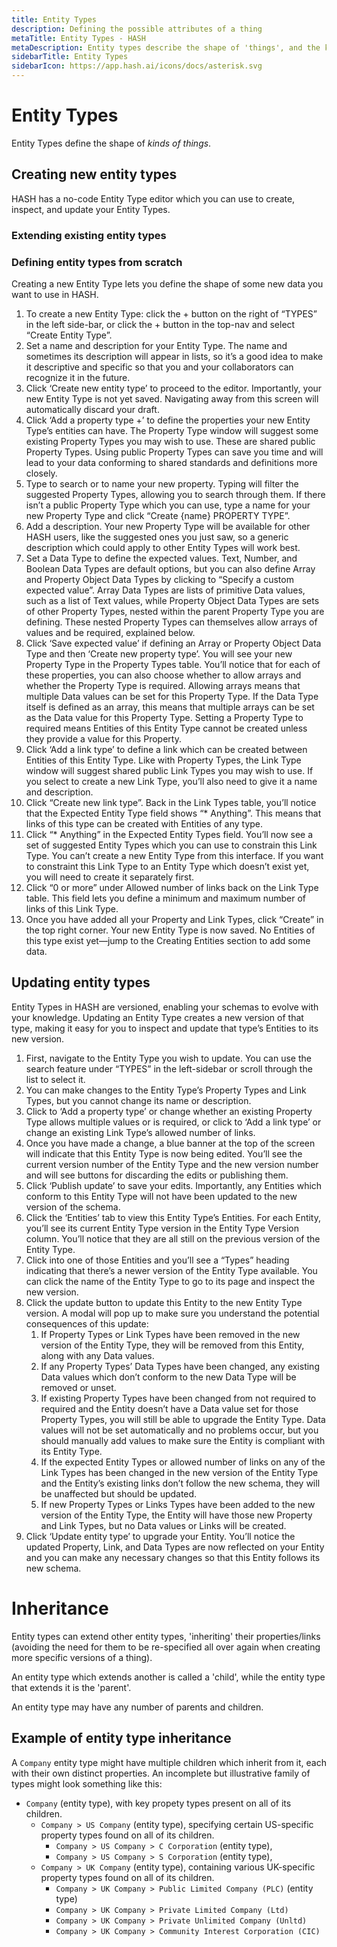 ```yaml
---
title: Entity Types
description: Defining the possible attributes of a thing
metaTitle: Entity Types - HASH
metaDescription: Entity types describe the shape of 'things', and the kind of attributes that are expected to be associated with them
sidebarTitle: Entity Types
sidebarIcon: https://app.hash.ai/icons/docs/asterisk.svg
---
```


# Entity Types

Entity Types define the shape of _kinds of things_.

## Creating new entity types

HASH has a no-code Entity Type editor which you can use to create, inspect, and update your Entity Types.

### Extending existing entity types

### Defining entity types from scratch<a id="#creating-entity-types" />

Creating a new Entity Type lets you define the shape of some new data you want to use in HASH.

1. To create a new Entity Type: click the + button on the right of “TYPES” in the left side-bar, or click the + button in the top-nav and select “Create Entity Type”.
1. Set a name and description for your Entity Type. The name and sometimes its description will appear in lists, so it’s a good idea to make it descriptive and specific so that you and your collaborators can recognize it in the future.
1. Click ‘Create new entity type’ to proceed to the editor. Importantly, your new Entity Type is not yet saved. Navigating away from this screen will automatically discard your draft.
1. Click ‘Add a property type +’ to define the properties your new Entity Type’s entities can have. The Property Type window will suggest some existing Property Types you may wish to use. These are shared public Property Types. Using public Property Types can save you time and will lead to your data conforming to shared standards and definitions more closely.
1. Type to search or to name your new property. Typing will filter the suggested Property Types, allowing you to search through them. If there isn’t a public Property Type which you can use, type a name for your new Property Type and click “Create {name} PROPERTY TYPE”.
1. Add a description. Your new Property Type will be available for other HASH users, like the suggested ones you just saw, so a generic description which could apply to other Entity Types will work best.
1. Set a Data Type to define the expected values. Text, Number, and Boolean Data Types are default options, but you can also define Array and Property Object Data Types by clicking to “Specify a custom expected value”. Array Data Types are lists of primitive Data values, such as a list of Text values, while Property Object Data Types are sets of other Property Types, nested within the parent Property Type you are defining. These nested Property Types can themselves allow arrays of values and be required, explained below.
1. Click ‘Save expected value’ if defining an Array or Property Object Data Type and then ‘Create new property type’. You will see your new Property Type in the Property Types table. You’ll notice that for each of these properties, you can also choose whether to allow arrays and whether the Property Type is required. Allowing arrays means that multiple Data values can be set for this Property Type. If the Data Type itself is defined as an array, this means that multiple arrays can be set as the Data value for this Property Type. Setting a Property Type to required means Entities of this Entity Type cannot be created unless they provide a value for this Property.
1. Click ‘Add a link type’ to define a link which can be created between Entities of this Entity Type. Like with Property Types, the Link Type window will suggest shared public Link Types you may wish to use. If you select to create a new Link Type, you’ll also need to give it a name and description.
1. Click “Create new link type”. Back in the Link Types table, you’ll notice that the Expected Entity Type field shows “\* Anything”. This means that links of this type can be created with Entities of any type.
1. Click “\* Anything” in the Expected Entity Types field. You’ll now see a set of suggested Entity Types which you can use to constrain this Link Type. You can’t create a new Entity Type from this interface. If you want to constraint this Link Type to an Entity Type which doesn’t exist yet, you will need to create it separately first.
1. Click “0 or more” under Allowed number of links back on the Link Type table. This field lets you define a minimum and maximum number of links of this Link Type.
1. Once you have added all your Property and Link Types, click “Create” in the top right corner. Your new Entity Type is now saved. No Entities of this type exist yet—jump to the Creating Entities section to add some data.

## Updating entity types<a id="#updating-an-entity-type" />

Entity Types in HASH are versioned, enabling your schemas to evolve with your knowledge. Updating an Entity Type creates a new version of that type, making it easy for you to inspect and update that type’s Entities to its new version.

1. First, navigate to the Entity Type you wish to update. You can use the search feature under “TYPES” in the left-sidebar or scroll through the list to select it.
1. You can make changes to the Entity Type’s Property Types and Link Types, but you cannot change its name or description.
1. Click to ‘Add a property type’ or change whether an existing Property Type allows multiple values or is required, or click to ‘Add a link type’ or change an existing Link Type’s allowed number of links.
1. Once you have made a change, a blue banner at the top of the screen will indicate that this Entity Type is now being edited. You’ll see the current version number of the Entity Type and the new version number and will see buttons for discarding the edits or publishing them.
1. Click ‘Publish update’ to save your edits. Importantly, any Entities which conform to this Entity Type will not have been updated to the new version of the schema.
1. Click the ‘Entities’ tab to view this Entity Type’s Entities. For each Entity, you’ll see its current Entity Type version in the Entity Type Version column. You’ll notice that they are all still on the previous version of the Entity Type.
1. Click into one of those Entities and you’ll see a “Types” heading indicating that there’s a newer version of the Entity Type available. You can click the name of the Entity Type to go to its page and inspect the new version.
1. Click the update button to update this Entity to the new Entity Type version. A modal will pop up to make sure you understand the potential consequences of this update:
   1. If Property Types or Link Types have been removed in the new version of the Entity Type, they will be removed from this Entity, along with any Data values.
   1. If any Property Types’ Data Types have been changed, any existing Data values which don’t conform to the new Data Type will be removed or unset.
   1. If existing Property Types have been changed from not required to required and the Entity doesn’t have a Data value set for those Property Types, you will still be able to upgrade the Entity Type. Data values will not be set automatically and no problems occur, but you should manually add values to make sure the Entity is compliant with its Entity Type.
   1. If the expected Entity Types or allowed number of links on any of the Link Types has been changed in the new version of the Entity Type and the Entity’s existing links don’t follow the new schema, they will be unaffected but should be updated.
   1. If new Property Types or Links Types have been added to the new version of the Entity Type, the Entity will have those new Property and Link Types, but no Data values or Links will be created.
1. Click ‘Update entity type’ to upgrade your Entity. You’ll notice the updated Property, Link, and Data Types are now reflected on your Entity and you can make any necessary changes so that this Entity follows its new schema.

# Inheritance

Entity types can extend other entity types, 'inheriting' their properties/links (avoiding the need for them to be re-specified all over again when creating more specific versions of a thing).

An entity type which extends another is called a 'child', while the entity type that extends it is the 'parent'.

An entity type may have any number of parents and children.

## Example of entity type inheritance

A `Company` entity type might have multiple children which inherit from it, each with their own distinct properties. An incomplete but illustrative family of types might look something like this:

- `Company` (entity type), with key propety types present on all of its children.
  - `Company > US Company` (entity type), specifying certain US-specific property types found on all of its children.
    - `Company > US Company > C Corporation` (entity type),
    - `Company > US Company > S Corporation` (entity type), 
  - `Company > UK Company` (entity type), containing various UK-specific property types found on all of its children.
    - `Company > UK Company > Public Limited Company (PLC)` (entity type)
    - `Company > UK Company > Private Limited Company (Ltd)`
    - `Company > UK Company > Private Unlimited Company (Unltd)`
    - `Company > UK Company > Community Interest Corporation (CIC)`
    